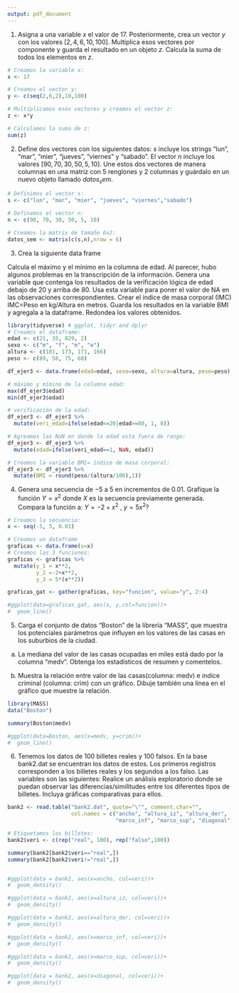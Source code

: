 ```yaml
---
output: pdf_document
---
```


1. Asigna a una variable $x$ el valor de 17. Posteriormente, crea un vector $y$ con los valores
$[2,4,6,10,100]$. Multiplica esos vectores por componente y guarda el resultado en un objeto $z$. Calcula la suma de todos los elementos en $z$.


```r
# Creamos la variable x:
x <- 17

# Creamos el vector y:
y <- c(seq(2,6,2),10,100)

# Multiplicamos esos vectores y creamos el vector z:
z <- x*y

# Calculamos la suma de z:
sum(z)
```

2. Define dos vectores con los siguientes datos: $s$ incluye los strings “lun”, “mar”, “mier”, “jueves”,
“viernes” y “sabado”. El vector $n$ incluye los valores $[90, 70, 30, 50, 5, 10]$. Une estos dos
vectores de manera columnas en una matriz con 5 renglones y 2 columnas y guárdalo en un
nuevo objeto llamado $datos_sem$. 

```r
# Definimos el vector s:
s <- c("lun", "mar", "mier", "jueves", "viernes","sabado")

# Definamos el vector n:
n <- c(90, 70, 30, 50, 5, 10)

# Creamos la matrix de tamaño 6x2:
datos_sem <- matrix(c(s,n),nrow = 6)
```

3. Crea la siguiente data frame

Calcula el máximo y el mínimo en la columna de edad. Al parecer, hubo algunos problemas en la transcripción de la información. Genera una variable que contenga los resultados de la verificación lógica de edad debajo de 20 y arriba de 80. Usa esta variable para poner el valor de NA en las observaciones correspondientes. Crear el índice de masa corporal (IMC) IMC=Peso en kg/Altura en metros. Guarda los resultados en la variable BMI y agregala a la dataframe. Redondea los valores obtenidos.

```r
library(tidyverse) # ggplot, tidyr and dplyr
# Creamos el dataframe:
edad <- c(21, 35, 829, 2)
sexo <- c("m", "f", "m", "e")
altura <- c(181, 173, 171, 166)
peso <- c(89, 58, 75, 60)

df_ejer3 <- data.frame(edad=edad, sexo=sexo, altura=altura, peso=peso)

# máximo y mímino de la columna edad:
max(df_ejer3$edad)
min(df_ejer3$edad)

# verificación de la edad:
df_ejer3 <- df_ejer3 %>% 
  mutate(veri_edad=ifelse(edad<=20|edad>=80, 1, 0))

# Agreamos las NaN en donde la edad esta fuera de rango:
df_ejer3 <- df_ejer3 %>% 
  mutate(edad=ifelse(veri_edad==1, NaN, edad))

# Creamos la variable BMI= índice de masa corporal:
df_ejer3 <- df_ejer3 %>%
  mutate(BMI = round(peso/(altura/100),1)) 


```

4. Genera una secuencia de $-5$ a $5$ en incrementos de $0.01$. Grafique la función $Y=x^2$ donde $X$ es la secuencia previamente generada. Compara la función a: $Y= -2 + x^2$ , $y = 5 x^2$?

```r
# Creamos la secuencia:
x <- seq(-5, 5, 0.01)

# Creamos un dataframe
graficas <- data.frame(x=x)
# Creamos las 3 funciones:
graficas <- graficas %>%
  mutate(y_1 = x**2,
         y_2 =-2+x**2,
         y_3 = 5*(x**2))

graficas_gat <- gather(graficas, key="funcion", value="y", 2:4)

#ggplot(data=graficas_gat, aes(x, y,col=funcion))+
#  geom_line()
```

5. Carga el conjunto de datos “Boston” de la librería “MASS”, que muestra los potenciales parámetros que influyen en los valores de las casas en los suburbios de la ciudad.
a. La mediana del valor de las casas ocupadas en miles está dado por la columna “medv”. Obtenga los estadísticos de resumen y comentelos.

b. Muestra la relación entre valor de las casas(columna: medv) e indíce criminal (columna: crim) con un gráfico. Dibuje también una línea en el gráfico que muestre la relación.


```r
library(MASS)
data("Boston")

summary(Boston$medv)
```


```r
#ggplot(data=Boston, aes(x=medv, y=crim))+
#  geom_line()
```

6. Tenemos los datos de 100 billetes reales y 100 falsos. En la base bank2.dat se encuentran los datos de estos. Los primeros registros corresponden a los billetes reales y los segundos a los falso. Las variables son las siguientes:
\begin{itemize}
\item $X1: $ Ancho,
\item $X2: $ Altura, medida desde el lado izquierdo
\item $X3: $ Altura, medida desde el lado derecho
\item $X4: $ Distancia del marco interior al borde inferior
\item $X5: $ Distancia del marco interior al borde superior
\item $X6: $ Tamaño de la diagonal.
\end{itemize}
Realice un análisis exploratorio donde se puedan observar las diferencias/similitudes entre los diferentes tipos de billetes. Incluya gráficas comparativas para ellos.

```r
bank2 <- read.table("bank2.dat", quote="\"", comment.char="", 
                    col.names = c("ancho", "altura_iz", "altura_der", 
                                  "marco_inf", "marco_sup", "diagonal"))

# Etiquetamos los billetes:
bank2$veri <- c(rep("real", 100), rep("falso",100))

summary(bank2[bank2$veri=="real",])
summary(bank2[bank2$veri!="real",])


#ggplot(data = bank2, aes(x=ancho, col=veri))+
#  geom_density()

#ggplot(data = bank2, aes(x=altura_iz, col=veri))+
#  geom_density()

#ggplot(data = bank2, aes(x=altura_der, col=veri))+
#  geom_density()

#ggplot(data = bank2, aes(x=marco_inf, col=veri))+
#  geom_density()

#ggplot(data = bank2, aes(x=marco_sup, col=veri))+
#  geom_density()

#ggplot(data = bank2, aes(x=diagonal, col=veri))+
#  geom_density()
```

